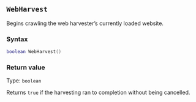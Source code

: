 ::: {.minipage data-latex="{\textwidth}"}
## `WebHarvest`

Begins crawling the web harvester's currently loaded website.

### Syntax {-}

``` .lua
boolean WebHarvest()
```

### Return value {-}

Type: `boolean`

Returns `true` if the harvesting ran to completion without being cancelled.
:::